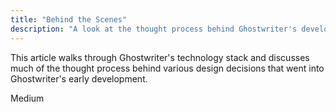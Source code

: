 ```yaml
---
title: "Behind the Scenes"
description: "A look at the thought process behind Ghostwriter's development"
---
```


This article walks through Ghostwriter's technology stack and discusses much of the thought process behind various design decisions that went into Ghostwriter's early development.

<CardGroup cols={1}> <Card title="Introducing Ghostwriter: Part 2" icon="medium" iconType="solid" href="https://posts.specterops.io/introducing-ghostwriter-part-2-f2d8368a1ed6" > Medium </Card> </CardGroup>
